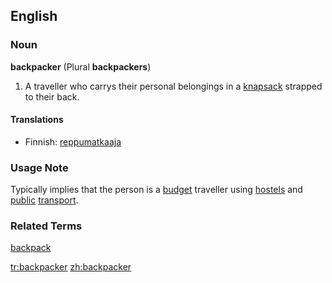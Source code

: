 ==English==
===Noun===
'''backpacker''' (Plural '''backpackers''')
# A traveller who carrys their personal belongings in a [[knapsack]] strapped to their back.

====Translations====
*Finnish: [[reppumatkaaja]]

===Usage Note===
Typically implies that the person is a [[budget]] traveller using [[hostel]]s and [[public]] [[transport]].
===Related Terms===
[[backpack]]

[[tr:backpacker]]
[[zh:backpacker]]